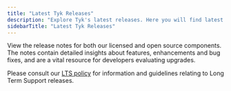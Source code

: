 ```yaml
---
title: "Latest Tyk Releases"
description: "Explore Tyk's latest releases. Here you will find latest releases and access to docker images and release notes for all our platforms."
sidebarTitle: "Latest Tyk Releases"
---
```


View the release notes for both our licensed and open source components. The notes contain detailed insights about features, enhancements and bug fixes, and are a vital resource for developers evaluating upgrades.

Please consult our [LTS policy](/developer-support/release-types/long-term-support) for information and guidelines relating to Long Term Support releases.
